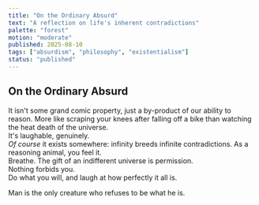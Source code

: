 ```yaml
---
title: "On the Ordinary Absurd"
text: "A reflection on life's inherent contradictions"
palette: "forest"
motion: "moderate"
published: 2025-08-10
tags: ["absurdism", "philosophy", "existentialism"]
status: "published"
---
```



## On the Ordinary Absurd

It isn't some grand comic property, just a by-product of our ability to reason. More like scraping your knees after falling off a bike than watching the heat death of the universe.   
It's laughable, genuinely.   
*Of course* it exists somewhere: infinity breeds infinite contradictions. As a reasoning animal, you feel it.   
Breathe. The gift of an indifferent universe is permission.   
Nothing forbids you.   
Do what you will, and laugh at how perfectly <DefinitionPopover term="absurd" subtitle="The conflict between the human tendency to seek inherent value and meaning in life and the inability to find any in a purposeless, meaningless or chaotic and irrational universe."></DefinitionPopover> it all is.


<PullQuote align="center" size="normal" author="Albert Camus">
Man is the only creature who refuses to be what he is.
</PullQuote>